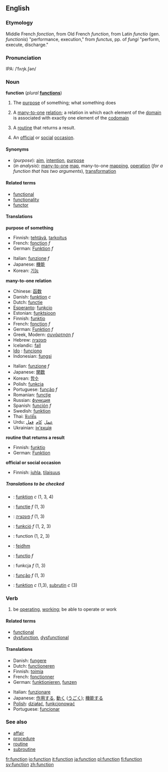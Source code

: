 {{wikipedia}}
==English==

===Etymology===

Middle French ''fonction'', from Old French ''function'', from Latin ''functio'' (gen. ''functionis'') "performance, execution," from ''functus'', pp. of ''fungi'' "perform, execute, discharge."

===Pronunciation===

IPA: /ˈfʌŋk.ʃən/

===Noun===
'''function''' (''plural'' '''[[functions]]''')

# The [[purpose]] of something; what something does
# {{analysis}} A [[many-to-one]] [[relation]]; a relation in which each element of the [[domain]] is associated with exactly one element of the [[codomain]]<!--note: not the range: see the Wikipedia page-->
# {{computing}} A [[routine]] that returns a result.
# An [[official]] or [[social]] [[occasion]].

====Synonyms====

* (''purpose''): [[aim]], [[intention]], [[purpose]]
* (''in analysis''): [[many-to-one]] [[map]], many-to-one [[mapping]], [[operation]] (''for a function that has two arguments''), [[transformation]]

====Related terms====

* [[functional]]
* [[functionality]]
* [[functor]]

====Translations====

'''purpose of something'''

{{top}}
* Finnish: [[tehtävä]], [[tarkoitus]]
* French: [[fonction]] ''f''
* German: [[Funktion]] ''f''
{{mid}}
* Italian: [[funzione]] ''f''
*Japanese: [[機能]]
*Korean: [[기능]]
{{bottom}}

'''many-to-one relation'''
{{top}}
* Chinese: [[函数]]
* Danish: [[funktion]] ''c''
* Dutch: [[functie]]
* [[Esperanto]]: [[funkcio]]
* Estonian: [[funktsioon]]
*Finnish: [[funktio]]
* French: [[fonction]] ''f''
* German: [[Funktion]] ''f''
* Greek, Modern: [[συνάρτηση]] ''f''
* Hebrew: [[פונקציה]]
* Icelandic: [[fall#Icelandic|fall]]
* [[Ido]] : [[funciono]]
* Indonesian: [[fungsi]]
{{mid}}
* Italian: [[funzione]] ''f''
* Japanese: [[関数]]
* Korean: [[함수]]
* Polish: [[funkcja]]
* Portuguese: [[função]] ''f''
* Romanian: [[funcţie]]
* Russian: [[функция]]
* Spanish: [[función]] ''f''
* Swedish: [[funktion]]
* Thai: [[ฟังก์ชัน]]
* Urdu: <font face="urdu naskh asiatype, times new roman">[[عمل]] &nbsp;[[کام]] &nbsp;[[فعل]]</font>
* Ukrainian: [[ін'єкція]]
{{bottom}}

'''routine that returns a result'''
{{top}}
* Finnish: [[funktio]]
* German: [[Funktion]] {{f}}
{{mid}}
{{bottom}}

'''official or social occasion'''
{{top}}
*Finnish: [[juhla]], [[tilaisuus]]
{{mid}}
{{bottom}}
 
=====Translations to be checked=====
<!--Remove this section once all of the translations below have been moved into
the tables above.-->
{{checktrans}}

*{{ttbc|Danish}}: [[funktion]] ''c'' (1, 3, 4)
*{{ttbc|Dutch}}: [[functie]] ''f'' (1, 3)
*{{ttbc|Hebrew}}: [[פונקציה]] ''f'' (1, 3)
*{{ttbc|Hungarian}}: [[funkció]] ''f'' (1, 2, 3)
*{{ttbc|Interlingua}}: function (1, 2, 3)
*{{ttbc|Irish}}: [[feidhm]]
*{{ttbc|Latin}}: [[functio]] ''f''
*{{ttbc|Polish}}: funkcja ''f'' (1, 3)
*{{ttbc|Portuguese}}: [[função]] ''f'' (1, 3)
*{{ttbc|Swedish}}: [[funktion]] ''c'' (1,3), [[subrutin]] ''c'' (3)

===Verb===
{{conj|function|functions|functioned|functioned|functioning}}

# be [[operating]], [[working]]; be able to operate or work

====Related terms====

* [[functional]]
* [[dysfunction]], [[dysfunctional]]

====Translations====

{{top}}
* Danish: [[fungere]]
* Dutch: [[functioneren]]
* Finnish: [[toimia]]
* French: [[fonctionner]]
* German: [[funktionieren]], {{slang}} [[funzen]] 
{{mid}}
* Italian: [[funzionare]]
* Japanese: [[作用]]する, [[動く]] ([[うごく]]); [[機能]]する
* [[Polish]]: [[działać]], [[funkcjonować]]
* Portuguese: [[funcionar]]
{{bottom}}

===See also===

* [[affair]]
* [[procedure]]
* [[routine]]
* [[subroutine]]

[[fr:function]]
[[io:function]]
[[it:function]]
[[ja:function]]
[[pl:function]]
[[fi:function]]
[[sv:function]]
[[zh:function]]